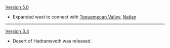{{Change History/Header}}
[[Version 5.0]]
* Expanded west to connect with [[Tequemecan Valley]], [[Natlan]]
----
[[Version 3.4]]
* Desert of Hadramaveth was released.